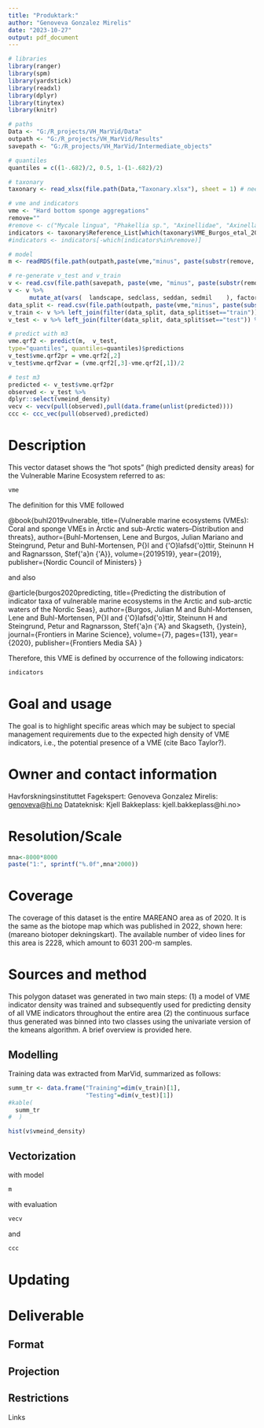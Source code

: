 ```yaml
---
title: "Produktark:"
author: "Genoveva Gonzalez Mirelis"
date: "2023-10-27"
output: pdf_document
---
```

 
```r
# libraries
library(ranger)
library(spm)
library(yardstick)
library(readxl)
library(dplyr)
library(tinytex)
library(knitr)

# paths
Data <- "G:/R_projects/VH_MarVid/Data"
outpath <- "G:/R_projects/VH_MarVid/Results"
savepath <- "G:/R_projects/VH_MarVid/Intermediate_objects"

# quantiles
quantiles = c((1-.682)/2, 0.5, 1-(1-.682)/2)

# taxonary
taxonary <- read_xlsx(file.path(Data,"Taxonary.xlsx"), sheet = 1) # needs to be closed

# vme and indicators
vme <- "Hard bottom sponge aggregations"
remove=""
#remove <- c("Mycale lingua", "Phakellia sp.", "Axinellidae", "Axinella infundibuliformis")
indicators <- taxonary$Reference_List[which(taxonary$VME_Burgos_etal_2020==vme)]
#indicators <- indicators[-which(indicators%in%remove)]

# model
m <- readRDS(file.path(outpath,paste(vme,"minus", paste(substr(remove, 1,7), collapse=", "), "model.rda" )))

# re-generate v_test and v_train
v <- read.csv(file.path(savepath, paste(vme, "minus", paste(substr(remove, 1,7), collapse=", "), "v.csv", collapse=" ")))
v <- v %>% 
      mutate_at(vars(  landscape, sedclass, seddan, sedmil    ), factor)
data_split <- read.csv(file.path(outpath, paste(vme,"minus", paste(substr(remove, 1,7), collapse=", "), "data split.csv")))
v_train <- v %>% left_join(filter(data_split, data_split$set=="train")) %>% filter(!is.na(set))
v_test <- v %>% left_join(filter(data_split, data_split$set=="test")) %>% filter(!is.na(set))

# predict with m3
vme.qrf2 <- predict(m,  v_test,
type="quantiles", quantiles=quantiles)$predictions
v_test$vme.qrf2pr = vme.qrf2[,2]
v_test$vme.qrf2var = (vme.qrf2[,3]-vme.qrf2[,1])/2

# test m3
predicted <- v_test$vme.qrf2pr
observed <- v_test %>%
dplyr::select(vmeind_density)
vecv <- vecv(pull(observed),pull(data.frame(unlist(predicted))))
ccc <- ccc_vec(pull(observed),predicted)
```

# Description
This vector dataset shows the "hot spots" (high predicted density areas) for the Vulnerable Marine Ecosystem referred to as:
```r
vme
```
The definition for this VME followed

@book{buhl2019vulnerable,
  title={Vulnerable marine ecosystems (VMEs): Coral and sponge VMEs in Arctic and sub-Arctic waters--Distribution and threats},
  author={Buhl-Mortensen, Lene and Burgos, Julian Mariano and Steingrund, Petur and Buhl-Mortensen, P{\aa}l and {\'O}lafsd{\'o}ttir, Steinunn H and Ragnarsson, Stef{\'a}n {\'A}},
  volume={2019519},
  year={2019},
  publisher={Nordic Council of Ministers}
}

 and also
 
 @article{burgos2020predicting,
  title={Predicting the distribution of indicator taxa of vulnerable marine ecosystems in the Arctic and sub-arctic waters of the Nordic Seas},
  author={Burgos, Julian M and Buhl-Mortensen, Lene and Buhl-Mortensen, P{\aa}l and {\'O}lafsd{\'o}ttir, Steinunn H and Steingrund, Petur and Ragnarsson, Stef{\'a}n {\'A} and Skagseth, {\O}ystein},
  journal={Frontiers in Marine Science},
  volume={7},
  pages={131},
  year={2020},
  publisher={Frontiers Media SA}
}

Therefore, this VME is defined by occurrence of the following indicators:
```r
indicators
```

# Goal and usage
The goal is to highlight specific areas which may be subject to special management requirements due to the expected high density of VME indicators, i.e., the potential presence of a VME (cite Baco Taylor?).

# Owner and contact information
Havforskningsinstituttet
Fagekspert: Genoveva Gonzalez Mirelis: <genoveva@hi.no>
Datateknisk: Kjell Bakkeplass: kjell.bakkeplass@hi.no>

# Resolution/Scale
```r
mna<-8000*8000
paste("1:", sprintf("%.0f",mna*2000))
```

# Coverage
The coverage of this dataset is the entire MAREANO area as of 2020. It is the same as the biotope map which was published in 2022, shown here: (mareano biotoper dekningskart). The available number of video lines for this area is 2228, which amount to 6031 200-m samples.

# Sources and method
This polygon dataset was generated in two main steps: (1) a model of VME indicator density was trained and subsequently used for predicting density of all VME indicators throughout the entire area (2) the continuous surface thus generated was binned into two classes using the univariate version of the kmeans algorithm. A brief overview is provided here.

## Modelling
Training data was extracted from MarVid, summarized as follows:
```r
summ_tr <- data.frame("Training"=dim(v_train)[1],
                      "Testing"=dim(v_test)[1])
#kable(
  summ_tr
#  )
```
```r
hist(v$vmeind_density)
```

## Vectorization

with model
```r
m
```

with evaluation
```r
vecv
```
and
```r
ccc
```

# Updating

# Deliverable
## Format
## Projection
## Restrictions

Links
